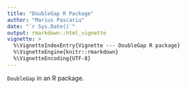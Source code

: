```yaml
---
title: "DoubleGap R Package"
author: "Marius Pascariu"
date: "`r Sys.Date()`"
output: rmarkdown::html_vignette
vignette: >
  %\VignetteIndexEntry{Vignette --- DoubleGap R package}
  %\VignetteEngine{knitr::rmarkdown}
  %\VignetteEncoding{UTF-8}
---
```


`DoubleGap` in an R package.
